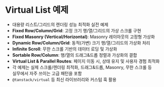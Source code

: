 # Virtual List 예제

- 대용량 리스트/그리드의 렌더링 성능 최적화 실전 예제
- **Fixed Row/Column/Grid**: 고정 크기 행/열/그리드의 가상 스크롤 구현
- **Fixed Masonry (Vertical/Horizontal)**: Masonry 레이아웃의 고정형 가상화
- **Dynamic Row/Column/Grid**: 동적(가변) 크기 행/열/그리드의 가상화 처리
- **Infinite Scroll**: 무한 스크롤 기반의 데이터 로딩 및 가상화
- **Sortable Row/Column**: 행/열의 드래그&드롭 정렬과 가상화의 결합
- **Virtual List & Parallel Routes**: 페이지 이동 시, 상태 유지 및 사용자 경험 최적화
- 각 예제는 실제 스크롤/렌더링 최적화, 드래그&드롭, Masonry, 무한 스크롤 등  
  실무에서 자주 쓰이는 고급 패턴을 포함
- `@tanstack/virtual` 등 최신 라이브러리와 커스텀 훅 활용
